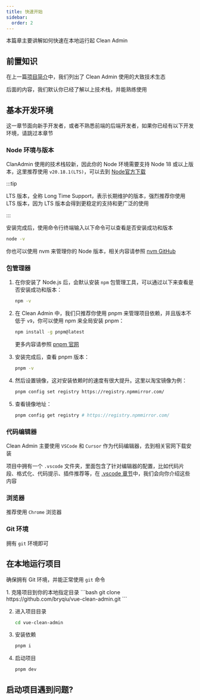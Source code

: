```yaml
---
title: 快速开始
sidebar:
  order: 2
---
```



本篇章主要讲解如何快速在本地运行起 Clean Admin

## 前置知识

在上一篇[项目简介](/guides/introduction/)中，我们列出了 Clean Admin 使用的大致技术生态

后面的内容，我们默认你已经了解以上技术栈，并能熟练使用

## 基本开发环境

这一章节面向新手开发者，或者不熟悉前端的后端开发者，如果你已经有以下开发环境，请跳过本章节

### Node 环境与版本

ClanAdmin 使用的技术栈较新，因此你的 Node 环境需要支持 Node 18 或以上版本，这里推荐使用
`v20.18.1(LTS)`，可以去到 [Node官方下载](https://nodejs.org/zh-cn/download)

:::tip

LTS 版本，全称 Long Time
Support，表示长期维护的版本，强烈推荐你使用 LTS 版本，因为 LTS 版本会得到更稳定的支持和更广泛的使用

:::

安装完成后，使用命令行终端输入以下命令可以查看是否安装成功和版本

```bash
node -v
```

你也可以使用 nvm 来管理你的 Node 版本，相关内容请参照 [nvm GitHub](https://github.com/nvm-sh/nvm)

### 包管理器

<Steps>

1. 在你安装了 Node.js 后，会默认安装 `npm` 包管理工具，可以通过以下来查看是否安装成功和版本：

   ```bash
   npm -v
   ```

2. 在 Clean Admin 中，我们只推荐你使用 pnpm 来管理项目依赖，并且版本不低于
   `v9`，你可以使用 npm 来全局安装 pnpm：

   ```bash
   npm install -g pnpm@latest
   ```

   更多内容请参照 [pnpm 官网](https://pnpm.io/zh/installation)

3. 安装完成后，查看 pnpm 版本：

   ```bash
   pnpm -v
   ```

4. 然后设置镜像，这对安装依赖时的速度有很大提升。这里以淘宝镜像为例：

   ```bash
   pnpm config set registry https://registry.npmmirror.com/
   ```

5. 查看镜像地址：

   ```bash
   pnpm config get registry # https://registry.npmmirror.com/
   ```

</Steps>

### 代码编辑器

Clean Admin 主要使用 `VSCode` 和 `Cursor` 作为代码编辑器，去到相关官网下载安装

<CardGrid>
<LinkCard href="https://code.visualstudio.com/" title="VSCode" target="_blank" />

<LinkCard href="https://www.cursor.com/" title="Cursor" target="_blank" icon="cursor" />

</CardGrid>

项目中拥有一个 `.vscode`
文件夹，里面包含了针对编辑器的配置，比如代码片段、格式化、代码提示、插件推荐等，在
[.vscode 章节](/guides/vscode)中，我们会向你介绍这些内容

### 浏览器

推荐使用 `Chrome` 浏览器

### Git 环境

拥有 `git` 环境即可

## 在本地运行项目

确保拥有 Git 环境，并能正常使用 `git` 命令

<Steps>
1. 克隆项目到你的本地指定目录
   ```bash
   git clone https://github.com/bryqiu/vue-clean-admin.git
   ```

2. 进入项目目录
   ```bash
   cd vue-clean-admin
   ```
3. 安装依赖

   ```bash
   pnpm i
   ```

4. 启动项目

   ```bash
   pnpm dev
   ```

</Steps>

## 启动项目遇到问题?
